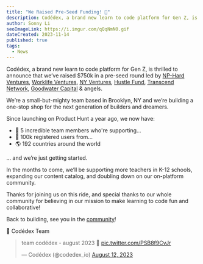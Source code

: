 ```yaml
---
title: "We Raised Pre-Seed Funding! 💸"
description: Codédex, a brand new learn to code platform for Gen Z, is thrilled to announce that we’ve raised $750k in a pre-seed round led by NP-Hard Ventures, Worklife Ventures, NY Ventures, Hustle Fund, Transcend Network, Goodwater Capital & angels.
author: Sonny Li
seoImageLink: https://i.imgur.com/qQqNmN0.gif
dateCreated: 2023-11-14
published: true
tags:
  - News
---
```


Codédex, a brand new learn to code platform for Gen Z, is thrilled to announce that we’ve raised $750k in a pre-seed round led by [NP-Hard Ventures](https://nphard.vc), [Worklife Ventures](https://www.worklife.vc), [NY Ventures](https://esd.ny.gov/venture-capital), [Hustle Fund](https://www.hustlefund.vc), [Transcend Network](https://www.transcend-network.com), [Goodwater Capital](https://www.goodwatercap.com) & angels.

We’re a small-but-mighty team based in Brooklyn, NY and we’re building a one-stop shop for the next generation of builders and dreamers. 

Since launching on Product Hunt a year ago, we now have:

- 💖 5 incredible team members who're supporting...
- 👯 100k registered users from...
- 🌎 192 countries around the world

... and we’re just getting started.

In the months to come, we’ll be supporting more teachers in K-12 schools, expanding our content catalog, and doubling down on our on-platform community.

Thanks for joining us on this ride, and special thanks to our whole community for believing in our mission to make learning to code fun and collaborative!

Back to building, see you in the [community](https://www.codedex.io/community)! 

🫶 Codédex Team

<blockquote className="twitter-tweet" style={{ fontFamily: "Work Sans, sans-serif" }}><p lang="hu" dir="ltr">team codédex - august 2023 🫶 <a href="https://t.co/PSB8f9CvJr">pic.twitter.com/PSB8f9CvJr</a></p> &mdash; Codédex (@codedex_io) <a href="https://twitter.com/codedex_io/status/1690376471087394816?ref_src=twsrc%5Etfw">August 12, 2023</a></blockquote> <script async src="https://platform.twitter.com/widgets.js" charSet="utf-8"></script>
